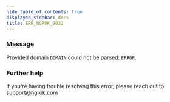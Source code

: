 ```yaml
---
hide_table_of_contents: true
displayed_sidebar: docs
title: ERR_NGROK_9032
---
```


### Message

Provided domain `DOMAIN` could not be parsed: `ERROR`.

### Further help

If you're having trouble resolving this error, please reach out to [support@ngrok.com](mailto:support@ngrok.com?subject=Help%20with%20ERR_NGROK_9032)
